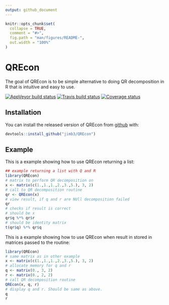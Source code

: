 ```yaml
---
output: github_document
---
```


<!-- README.md is generated from README.Rmd. Please edit that file -->

```r
knitr::opts_chunk$set(
  collapse = TRUE,
  comment = "#>",
  fig.path = "man/figures/README-",
  out.width = "100%"
)
```
# QREcon

The goal of QREcon is to be simple alternative to doing QR decomposition in R that is
intuitive and easy to use.

[![AppVeyor build status](https://ci.appveyor.com/api/projects/status/github/jimb3/QREcon?branch=master&svg=true)](https://ci.appveyor.com/project/jimb3/QREcon)
[![Travis build status](https://travis-ci.org/jimb3/QREcon.svg?branch=master)](https://travis-ci.org/jimb3/QREcon)
[![Coverage status](https://codecov.io/gh/jimb3/QREcon/branch/master/graph/badge.svg)](https://codecov.io/github/jimb3/QREcon?branch=master)

## Installation

You can install the released version of QREcon from [github](https://github.com) with:

``` r
devtools::install_github("jimb3/QREcon")
```

## Example

This is a example showing how to use QREcon returning a list:

```r
## example returning a list with Q and R
library(QREcon)
# matrix to perform QR decomposition on
x <- matrix(c(1.,1.,1.,2.,3.,5.), 3, 2)
# call to QR decomposition routine
qr <- QREcon(x)
# view result, if q and r are NUll decomposition failed
qr
# checks if result is correct
# should be x
qr$q %*% qr$r
# should be identity matrix
t(qr$q) %*% qr$q
```

This is a example showing how to use QREcon when result in stored in matrices passed to the routine:

```r
library(QREcon)
# same matrix as in other example
x <- matrix(c(1.,1.,1.,2.,3.,5.), 3, 2)
# allocate memory for q and r
q <- matrix(0., 3, 2)
r <- matrix(0., 2, 2)
# call QR decomposition routine
QREcon(x, q, r)
# display q and r. Should be same as above.
q
r
```
